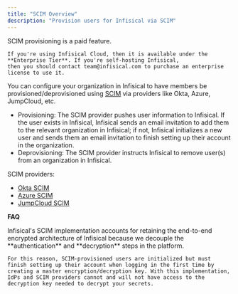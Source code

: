 ```yaml
---
title: "SCIM Overview"
description: "Provision users for Infisical via SCIM"
---
```


<Info>
    SCIM provisioning is a paid feature.
    
    If you're using Infisical Cloud, then it is available under the **Enterprise Tier**. If you're self-hosting Infisical,
    then you should contact team@infisical.com to purchase an enterprise license to use it.
</Info>

You can configure your organization in Infisical to have members be provisioned/deprovisioned using [SCIM](https://scim.cloud/#Implementations2) via providers like Okta, Azure, JumpCloud, etc.

- Provisioning: The SCIM provider pushes user information to Infisical. If the user exists in Infisical, Infisical sends an email invitation to add them to the relevant organization in Infisical; if not, Infisical initializes a new user and sends them an email invitation to finish setting up their account in the organization.
- Deprovisioning: The SCIM provider instructs Infisical to remove user(s) from an organization in Infisical.

SCIM providers:

- [Okta SCIM](/documentation/platform/scim/okta)
- [Azure SCIM](/documentation/platform/scim/azure)
- [JumpCloud SCIM](/documentation/platform/scim/jumpcloud)

**FAQ**

<AccordionGroup>
<Accordion title="Why do SCIM-provisioned users have to finish setting up their account?">
    Infisical's SCIM implementation accounts for retaining the end-to-end encrypted architecture of Infisical because we decouple the **authentication** and **decryption** steps in the platform. 
    
    For this reason, SCIM-provisioned users are initialized but must finish setting up their account when logging in the first time by creating a master encryption/decryption key. With this implementation, IdPs and SCIM providers cannot and will not have access to the decryption key needed to decrypt your secrets.
</Accordion>
</AccordionGroup>